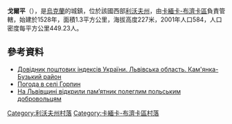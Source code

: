 {{coord|50|0|20|N|24|22|9|E|scale:100000|display=title}}

'''戈爾平'''（{{lang-uk|Горпин}}），是[[烏克蘭|烏克蘭]]的城鎮，位於該國西部[[利沃夫州|利沃夫州]]，由[[卡緬卡-布濟卡區|卡緬卡-布濟卡區]]負責管轄，始建於1528年，面積1.3平方公里，海拔高度227米，2001年人口584，人口密度每平方公里449.23人。

==參考資料==
*[http://www.uaidx.com/13/287/index Довідник поштових індексів України. Львівська область. Кам'янка-Бузький район] {{Wayback|url=http://www.uaidx.com/13/287/index |date=20160909184945 }}
* [http://weather.in.ua/ua/l'vovskaja/5712 Погода в селі Горпин] {{Wayback|url=http://weather.in.ua/ua/l'vovskaja/5712 |date=20200928133158 }}
* [http://zik.ua/ua/news/2013/08/19/425078 На Львівщині відкрили пам’ятник полеглим польським добровольцям]

[[Category:利沃夫州村落|Category:利沃夫州村落]]
[[Category:卡緬卡-布濟卡區村落|Category:卡緬卡-布濟卡區村落]]


{{Lviv-geo-stub}}